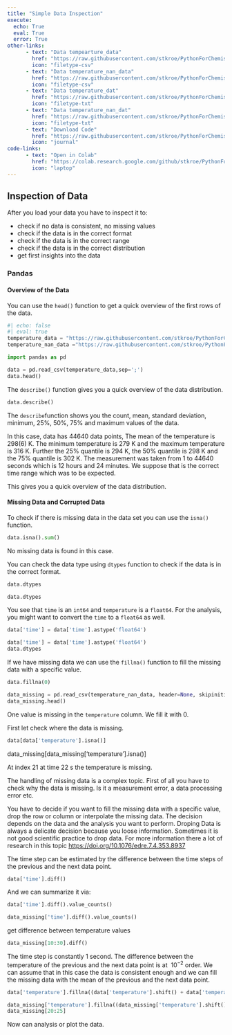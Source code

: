 ```yaml
---
title: "Simple Data Inspection"
execute: 
  echo: True
  eval: True
  error: True
other-links: 
      - text: "Data tempearture_data"
        href: "https://raw.githubusercontent.com/stkroe/PythonForChemists/main/course/data/lectures/temperatures.csv"
        icon: "filetype-csv"
      - text: "Data temperature_nan_data"
        href: "https://raw.githubusercontent.com/stkroe/PythonForChemists/main/course/data/lectures/temperatures_nan.csv"
        icon: "filetype-csv"
      - text: "Data temperature_dat"
        href: "https://raw.githubusercontent.com/stkroe/PythonForChemists/main/course/data/lectures/temperatures.dat"
        icon: "filetype-txt"
      - text: "Data temperature_nan_dat"
        href: "https://raw.githubusercontent.com/stkroe/PythonForChemists/main/course/data/lectures/temperatures_nan.dat"
        icon: "filetype-txt"
      - text: "Download Code"
        href: "https://raw.githubusercontent.com/stkroe/PythonForChemists/main/course/notebooks/SimpleDataInspection.ipynb"
        icon: "journal"
code-links:
      - text: "Open in Colab"
        href: "https://colab.research.google.com/github/stkroe/PythonForChemists/blob/main/course/notebooks/SimpleDataInspection.ipynb"
        icon: "laptop"
--- 
```



## Inspection of Data {.unnumbered}

After you load your data you have to inspect it to:

- check if no data is consistent, no missing values
- check if the data is in the correct format
- check if the data is in the correct range
- check if the data is in the correct distribution
- get first insights into the data


### Pandas {.unnumbered}


#### Overview of the Data {.unnumbered}


You can use the `head()` function to get a quick overview of the first rows of the data.
```python
#| echo: false
#| eval: true
temperature_data = "https://raw.githubusercontent.com/stkroe/PythonForChemists/main/course/data/lectures/temperatures.csv"
temperature_nan_data ="https://raw.githubusercontent.com/stkroe/PythonForChemists/main/course/data/lectures/temperatures_nan.dat"
```

```python
import pandas as pd

data = pd.read_csv(temperature_data,sep=';')
data.head()
```

The `describe()` function gives you a quick overview of the data distribution.

```python
data.describe()
```




The `describe`function shows you the count, mean, standard deviation, minimum, 25%, 50%, 75% and maximum values of the data.

In this case, data has 44640 data points, The mean of the temperature is 298(6) K. The minimum temperature is 279 K and the maximum temperature is 316 K. Further the 25% quantile is 294 K, the 50% quantile is 298 K and the 75% quantile is 302 K. The measurement was taken from 1 to 44640 seconds which is 12 hours and 24 minutes.
We suppose that is the correct time range which was to be expected.
 
This gives you a quick overview of the data distribution.


#### Missing Data and Corrupted Data {.unnumbered}


To check if there is missing data in the data set you can use the `isna()` function.

```python
data.isna().sum()
```



No missing data is found in this case.


You can check the data type using `dtypes` function to check if the data is in the correct format.

```python
data.dtypes
```

```python
data.dtypes
```

You see that `time` is an `int64` and `temperature` is a `float64`.
For the analysis, you might want to convert the `time` to a `float64` as well.

```python
data['time'] = data['time'].astype('float64')
```

```python
data['time'] = data['time'].astype('float64')
data.dtypes
```

If we have missing data we can use the `fillna()` function to fill the missing data with a specific value.

```python
data.fillna(0)
```

```python
data_missing = pd.read_csv(temperature_nan_data, header=None, skipinitialspace=True, sep=' ', names=['time', 'temperature'])
data_missing.head()
```




One value is missing in the `temperature` column. We fill it with 0.

First let check where the data is missing.

```python
data[data['temperature'].isna()]
```


data_missing[data_missing['temperature'].isna()]


At index 21 at time 22 s the temperature is missing.

:::{.callout-note}
The handling of missing data is a complex topic.
First of all you have to check why the data is missing. Is it a measurement error, a data processing error etc.

You have to decide if you want to fill the missing data with a specific value, drop the row or column or interpolate the missing data. The decision depends on the data and the analysis you want to perform. Droping Data is always a delicate decision because you loose information. Sometimes it is not good scientific practice to drop data. 
For more information there a lot of research in this topic [https://doi.org/10.1076/edre.7.4.353.8937](https://doi.org/10.1076/edre.7.4.353.8937)
:::


The time step can be estimated by the difference between the time steps of the previous and the next data point.

```python
data['time'].diff()
```
And we can summarize it via:

```python
data['time'].diff().value_counts()
```

```python
data_missing['time'].diff().value_counts()
```

get difference between temperature values
```python
data_missing[10:30].diff()
```


The time step is constantly 1 second. 
The difference between the temperature of the previous and the next data point is at $~10^{-2}$ order.
We can assume that in this case the data is consistent enough and we can fill the missing data with the mean of the previous and the next data point.
 
```python
data['temperature'].fillna((data['temperature'].shift() + data['temperature'].shift(-1))/2, inplace=True)
```


```python
data_missing['temperature'].fillna((data_missing['temperature'].shift() + data_missing['temperature'].shift(-1))/2, inplace=True)
data_missing[20:25]
```

Now can analysis or plot the data.
 






